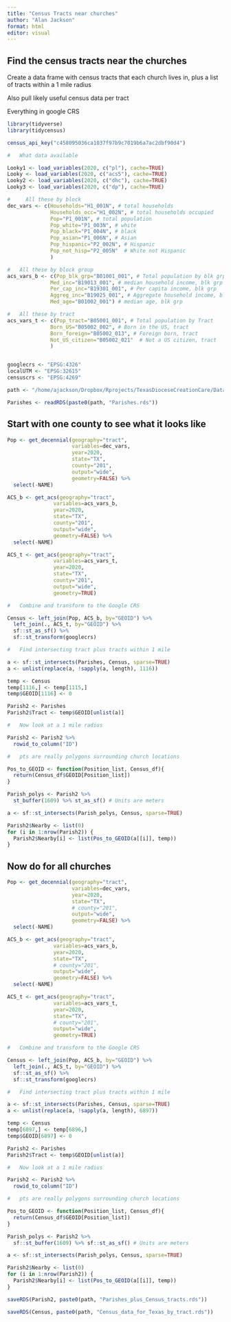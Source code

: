 ```yaml
---
title: "Census Tracts near churches"
author: "Alan Jackson"
format: html
editor: visual
---
```


##  Find the census tracts near the churches

Create a data frame with census tracts that each church lives in, plus a list of tracts within
a 1 mile radius

Also pull likely useful census data per tract

Everything in google CRS

```r

library(tidyverse)
library(tidycensus)

census_api_key("c458095036ca1037f97b9c7019b6a7ac2dbf90d4")

#   What data available

Looky1 <- load_variables(2020, c("pl"), cache=TRUE)
Looky <- load_variables(2020, c("acs5"), cache=TRUE)
Looky2 <- load_variables(2020, c("dhc"), cache=TRUE)
Looky3 <- load_variables(2020, c("dp"), cache=TRUE)

#     All these by block
dec_vars <- c(Households="H1_001N", # total households
              Households_occ="H1_002N", # total households occupied
              Pop="P1_001N", # total population
              Pop_white="P1_003N", # white
              Pop_black="P1_004N", # black
              Pop_asian="P1_006N", # Asian
              Pop_hispanic="P2_002N", # Hispanic
              Pop_not_hisp="P2_005N"  # White not Hispanic
              )

#   All these by block group
acs_vars_b <- c(Pop_blk_grp="B01001_001", # Total population by blk grp
              Med_inc="B19013_001", # median household income, blk grp
              Per_cap_inc="B19301_001", # Per capita income, blk grp
              Aggreg_inc="B19025_001", # Aggregate household income, blk grp
              Med_age="B01002_001") # median age, blk grp

#   All these by tract
acs_vars_t <- c(Pop_tract="B05001_001", # Total population by Tract
              Born_US="B05002_002", # Born in the US, tract
              Born_foreign="B05002_013", # Foreign born, tract
              Not_US_citizen="B05002_021"  # Not a US citizen, tract
              )


googlecrs <- "EPSG:4326"
localUTM <- "EPSG:32615"
censuscrs <- "EPSG:4269"

path <- "/home/ajackson/Dropbox/Rprojects/TexasDioceseCreationCare/Data/"

Parishes <- readRDS(paste0(path, "Parishes.rds"))

```


##    Start with one county to see what it looks like

```r

Pop <- get_decennial(geography="tract",
                     variables=dec_vars,
                     year=2020,
                     state="TX",
                     county="201",
                     output="wide",
                     geometry=FALSE) %>% 
  select(-NAME)

ACS_b <- get_acs(geography="tract",
               variables=acs_vars_b,
               year=2020,
               state="TX",
               county="201",
               output="wide",
               geometry=FALSE) %>%  
  select(-NAME)

ACS_t <- get_acs(geography="tract",
               variables=acs_vars_t,
               year=2020,
               state="TX",
               county="201",
               output="wide",
               geometry=TRUE) 

#   Combine and transform to the Google CRS

Census <- left_join(Pop, ACS_b, by="GEOID") %>% 
  left_join(., ACS_t, by="GEOID") %>% 
  sf::st_as_sf() %>% 
  sf::st_transform(googlecrs)

#   Find intersecting tract plus tracts within 1 mile

a <- sf::st_intersects(Parishes, Census, sparse=TRUE)
a <- unlist(replace(a, !sapply(a, length), 1116))

temp <- Census
temp[1116,] <- temp[1115,]
temp$GEOID[1116] <- 0

Parish2 <- Parishes
Parish2$Tract <- temp$GEOID[unlist(a)]

#   Now look at a 1 mile radius

Parish2 <- Parish2 %>% 
  rowid_to_column("ID")

#   pts are really polygons surrounding church locations

Pos_to_GEOID <- function(Position_list, Census_df){
  return(Census_df$GEOID[Position_list])
}

Parish_polys <- Parish2 %>% 
  st_buffer(1609) %>% st_as_sf() # Units are meters

a <- sf::st_intersects(Parish_polys, Census, sparse=TRUE)

Parish2$Nearby <- list(0)
for (i in 1:nrow(Parish2)) {
  Parish2$Nearby[i] <- list(Pos_to_GEOID(a[[i]], temp))
}

```

##        Now do for all churches

```r

Pop <- get_decennial(geography="tract",
                     variables=dec_vars,
                     year=2020,
                     state="TX",
                     # county="201",
                     output="wide",
                     geometry=FALSE) %>% 
  select(-NAME)

ACS_b <- get_acs(geography="tract",
               variables=acs_vars_b,
               year=2020,
               state="TX",
               # county="201",
               output="wide",
               geometry=FALSE) %>%  
  select(-NAME)

ACS_t <- get_acs(geography="tract",
               variables=acs_vars_t,
               year=2020,
               state="TX",
               # county="201",
               output="wide",
               geometry=TRUE) 

#   Combine and transform to the Google CRS

Census <- left_join(Pop, ACS_b, by="GEOID") %>% 
  left_join(., ACS_t, by="GEOID") %>% 
  sf::st_as_sf() %>% 
  sf::st_transform(googlecrs)

#   Find intersecting tract plus tracts within 1 mile

a <- sf::st_intersects(Parishes, Census, sparse=TRUE)
a <- unlist(replace(a, !sapply(a, length), 6897))

temp <- Census
temp[6897,] <- temp[6896,]
temp$GEOID[6897] <- 0

Parish2 <- Parishes
Parish2$Tract <- temp$GEOID[unlist(a)]

#   Now look at a 1 mile radius

Parish2 <- Parish2 %>% 
  rowid_to_column("ID")

#   pts are really polygons surrounding church locations

Pos_to_GEOID <- function(Position_list, Census_df){
  return(Census_df$GEOID[Position_list])
}

Parish_polys <- Parish2 %>% 
  sf::st_buffer(1609) %>% sf::st_as_sf() # Units are meters

a <- sf::st_intersects(Parish_polys, Census, sparse=TRUE)

Parish2$Nearby <- list(0)
for (i in 1:nrow(Parish2)) {
  Parish2$Nearby[i] <- list(Pos_to_GEOID(a[[i]], temp))
}

saveRDS(Parish2, paste0(path, "Parishes_plus_Census_tracts.rds"))

saveRDS(Census, paste0(path, "Census_data_for_Texas_by_tract.rds"))

```









